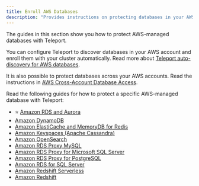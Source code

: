 ```yaml
---
title: Enroll AWS Databases
description: "Provides instructions on protecting databases in your AWS-managed infrastructure with Teleport."
---
```


The guides in this section show you how to protect AWS-managed databases with
Teleport.

You can configure Teleport to discover databases in your AWS account and enroll
them with your cluster automatically. Read more about [Teleport auto-discovery
for AWS databases](../auto-discovery/databases.mdx).

It is also possible to protect databases across your AWS accounts. Read the
instructions in [AWS Cross-Account Database
Access](./enroll-aws-databases/aws-cross-account.mdx).

Read the following guides for how to protect a specific AWS-managed database
with Teleport:

- ⭐ [Amazon RDS and Aurora](./enroll-aws-databases/rds.mdx)
- [Amazon DynamoDB](./enroll-aws-databases/aws-dynamodb.mdx)
- [Amazon ElastiCache and MemoryDB for Redis](./enroll-aws-databases/redis-aws.mdx)
- [Amazon Keyspaces (Apache Cassandra)](./enroll-aws-databases/aws-cassandra-keyspaces.mdx)
- [Amazon OpenSearch](./enroll-aws-databases/aws-opensearch.mdx)
- [Amazon RDS Proxy MySQL](./enroll-aws-databases/rds-proxy-mysql.mdx)
- [Amazon RDS Proxy for Microsoft SQL Server](./enroll-aws-databases/rds-proxy-sqlserver.mdx)
- [Amazon RDS Proxy for PostgreSQL](./enroll-aws-databases/rds-proxy-postgres.mdx)
- [Amazon RDS for SQL Server](./enroll-aws-databases/sql-server-ad.mdx)
- [Amazon Redshift Serverless](./enroll-aws-databases/redshift-serverless.mdx)
- [Amazon Redshift](./enroll-aws-databases/postgres-redshift.mdx)
